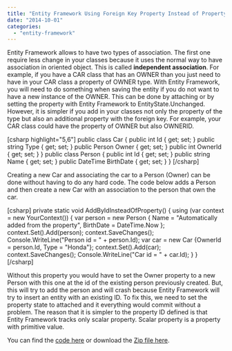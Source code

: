 ```yaml
---
title: "Entity Framework Using Foreign Key Property Instead of Property"
date: "2014-10-01"
categories: 
  - "entity-framework"
---
```


Entity Framework allows to have two types of association. The first one require less change in your classes because it uses the normal way to have association in oriented object. This is called **independent association**. For example, if you have a CAR class that has an OWNER than you just need to have in your CAR class a property of OWNER type. With Entity Framework, you will need to do something when saving the entity if you do not want to have a new instance of the OWNER. This can be done by attaching or by setting the property with Entity Framework to EntityState.Unchanged. However, it is simpler if you add in your classes not only the property of the type but also an additional property with the foreign key. For example, your CAR class could have the property of OWNER but also OWNERID.

\[csharp highlight="5,6"\] public class Car { public int Id { get; set; } public string Type { get; set; } public Person Owner { get; set; } public int OwnerId { get; set; } } public class Person { public int Id { get; set; } public string Name { get; set; } public DateTime BirthDate { get; set; } } \[/csharp\]

Creating a new Car and associating the car to a Person (Owner) can be done without having to do any hard code. The code below adds a Person and then create a new Car with an association to the person that own the car.

\[csharp\] private static void AddByIdInsteadOfProperty() { using (var context = new YourContext()) { var person = new Person { Name = "Automatically added from the property", BirthDate = DateTime.Now }; context.Set<Person>().Add(person); context.SaveChanges(); Console.WriteLine("Person id = " + person.Id); var car = new Car {OwnerId = person.Id, Type = "Honda"}; context.Set<Car>().Add(car); context.SaveChanges(); Console.WriteLine("Car id = " + car.Id); } } \[/csharp\]

Without this property you would have to set the Owner property to a new Person with this one at the id of the existing person previously created. But, this will try to add the person and will crash because Entity Framework will try to insert an entity with an existing ID. To fix this, we need to set the property state to attached and it everything would commit without a problem. The reason that it is simpler to the property ID defined is that Entity Framework tracks only scalar property. Scalar property is a property with primitive value.

You can find the [code here](https://github.com/MrDesjardins/EntityFrameworkTestConsole/tree/7ff7ac9bdbb3d73c971de0e8b45b3802ad7bd8c0) or download the [Zip file here](https://github.com/MrDesjardins/EntityFrameworkTestConsole/archive/7ff7ac9bdbb3d73c971de0e8b45b3802ad7bd8c0.zip).
